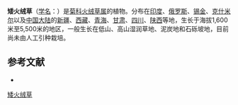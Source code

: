 {{Speciesbox
| name = 矮火绒草
| status = 
| status_system = 
| image =
| genus = Leontopodium
| species = nanum
| authority = (Hook. f. et Thoms.) Hand.-Mazz.
}}

'''矮火绒草'''（[[学名|学名]]：{{lang|la|''Leontopodium nanum''}}）是[[菊科|菊科]][[火绒草属|火绒草属]]的植物。分布在[[印度|印度]]、[[俄罗斯|俄罗斯]]、[[锡金|锡金]]、[[克什米尔|克什米尔]]以及[[中国大陆|中国大陆]]的[[新疆|新疆]]、[[西藏|西藏]]、[[青海|青海]]、[[甘肃|甘肃]]、[[四川|四川]]、[[陕西|陕西]]等地，生长于海拔1,600米至5,500米的地区，一般生长在低山、高山湿润草地、泥炭地和石砾坡地，目前尚未由人工引种栽培。

== 参考文献 ==
<div class="references-small">
* {{cite web| url =http://www.bioinfo.cn/db05/KmzwSpecies.php?action=view&id=4991| title =矮火绒草| work =《中国高等植物数据库全库》| publisher =中国科学院微生物研究所| author =昆明植物研究所| accessdate =2009-02-25| deadurl =yes| archiveurl =https://web.archive.org/web/20160305042235/http://www.bioinfo.cn/db05/KmzwSpecies.php?action=view&id=4991| archivedate =2016-03-05}}
</div>
{{Taxonbar|from=Q15231572}}

[[Category:火绒草属|矮火绒草]]


{{植物小作品}}